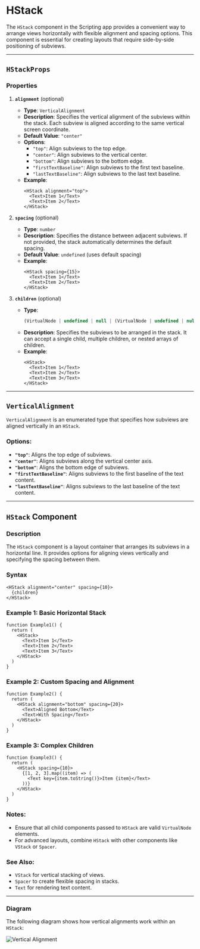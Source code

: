 # HStack 
        
The `HStack` component in the Scripting app provides a convenient way to arrange views horizontally with flexible alignment and spacing options. This component is essential for creating layouts that require side-by-side positioning of subviews.

---

## `HStackProps`

### Properties

1. **`alignment`** (optional)
   - **Type**: `VerticalAlignment`
   - **Description**: Specifies the vertical alignment of the subviews within the stack. Each subview is aligned according to the same vertical screen coordinate.
   - **Default Value**: `"center"`
   - **Options**:
     - `"top"`: Align subviews to the top edge.
     - `"center"`: Align subviews to the vertical center.
     - `"bottom"`: Align subviews to the bottom edge.
     - `"firstTextBaseline"`: Align subviews to the first text baseline.
     - `"lastTextBaseline"`: Align subviews to the last text baseline.
   - **Example**:
     ```tsx
     <HStack alignment="top">
       <Text>Item 1</Text>
       <Text>Item 2</Text>
     </HStack>
     ```

2. **`spacing`** (optional)
   - **Type**: `number`
   - **Description**: Specifies the distance between adjacent subviews. If not provided, the stack automatically determines the default spacing.
   - **Default Value**: `undefined` (uses default spacing)
   - **Example**:
     ```tsx
     <HStack spacing={15}>
       <Text>Item 1</Text>
       <Text>Item 2</Text>
     </HStack>
     ```

3. **`children`** (optional)
   - **Type**: 
     ```ts
     (VirtualNode | undefined | null | (VirtualNode | undefined | null)[])[] | VirtualNode | undefined
     ```
   - **Description**: Specifies the subviews to be arranged in the stack. It can accept a single child, multiple children, or nested arrays of children.
   - **Example**:
     ```tsx
     <HStack>
       <Text>Item 1</Text>
       <Text>Item 2</Text>
       <Text>Item 3</Text>
     </HStack>
     ```

---

## `VerticalAlignment`

`VerticalAlignment` is an enumerated type that specifies how subviews are aligned vertically in an `HStack`.

### Options:
- **`"top"`**: Aligns the top edge of subviews.
- **`"center"`**: Aligns subviews along the vertical center axis.
- **`"bottom"`**: Aligns the bottom edge of subviews.
- **`"firstTextBaseline"`**: Aligns subviews to the first baseline of the text content.
- **`"lastTextBaseline"`**: Aligns subviews to the last baseline of the text content.

---

## **`HStack` Component**

### Description

The `HStack` component is a layout container that arranges its subviews in a horizontal line. It provides options for aligning views vertically and specifying the spacing between them.

### Syntax
```tsx
<HStack alignment="center" spacing={10}>
  {children}
</HStack>
```

### Example 1: Basic Horizontal Stack
```tsx
function Example1() {
  return (
    <HStack>
      <Text>Item 1</Text>
      <Text>Item 2</Text>
      <Text>Item 3</Text>
    </HStack>
  )
}
```

### Example 2: Custom Spacing and Alignment
```tsx
function Example2() {
  return (
    <HStack alignment="bottom" spacing={20}>
      <Text>Aligned Bottom</Text>
      <Text>With Spacing</Text>
    </HStack>
  )
}
```

### Example 3: Complex Children
```tsx
function Example3() {
  return (
    <HStack spacing={10}>
      {[1, 2, 3].map((item) => (
        <Text key={item.toString()}>Item {item}</Text>
      ))}
    </HStack>
  )
}
```

### Notes:
- Ensure that all child components passed to `HStack` are valid `VirtualNode` elements.
- For advanced layouts, combine `HStack` with other components like `VStack` or `Spacer`.

### See Also:
- `VStack` for vertical stacking of views.
- `Spacer` to create flexible spacing in stacks.
- `Text` for rendering text content.

--- 

### Diagram
The following diagram shows how vertical alignments work within an `HStack`:

![Vertical Alignment](https://docs-assets.developer.apple.com/published/a63aa800a94319cd283176a8b21bb7af/VerticalAlignment-1-iOS@2x.png)

